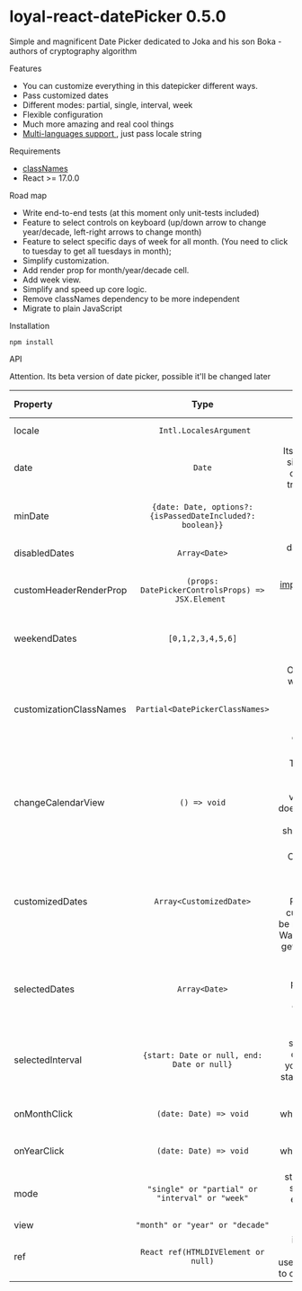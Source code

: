 
<Meta title="DatePicker/documentation" />

<style>
	{`
    .subheading {
      --mediumdark: '#999999';
      font-weight: 900;
      font-size: 13px;
      color: #999;
      letter-spacing: 6px;
      line-height: 24px;
      text-transform: uppercase;
      margin-bottom: 12px;
      margin-top: 40px;
    }

  `}
</style>

# loyal-react-datePicker 0.5.0

Simple and magnificent Date Picker dedicated to Joka and his son Boka - authors of cryptography algorithm

<div className="subheading">Features</div>
<ul>
	<li>You can customize everything in this datepicker different ways.</li>
	<li>Pass customized dates</li>
	<li>Different modes: partial, single, interval, week</li>
	<li>Flexible configuration</li>
	<li>Much more amazing and real cool things</li>
	<li>
		<a
			href="https://developer.mozilla.org/en-US/docs/Web/JavaScript/Reference/Global_Objects/Intl"
			target="_blank"
		>
			Multi-languages support
		</a>
		, just pass locale string
	</li>
</ul>

<div className="subheading">Requirements</div>

- <a href="https://www.npmjs.com/package/classnames" target="_blank">
  	classNames
  </a>
- React >= 17.0.0

<div className="subheading">Road map</div>

- Write end-to-end tests (at this moment only unit-tests included)
- Feature to select controls on keyboard (up/down arrow to change year/decade, left-right arrows to change month)
- Feature to select specific days of week for all month. (You need to click to tuesday to get all tuesdays in month);
- Simplify customization.
- Add render prop for month/year/decade cell.
- Add week view.
- Simplify and speed up core logic.
- Remove classNames dependency to be more independent
- Migrate to plain JavaScript

<div className="subheading">Installation</div>

`npm install `

<div className="subheading">API</div>

Attention. Its beta version of date picker, possible it'll be changed later

| Property                |                            Type                            |                                                                                                                                      Additional information |                                            Example |
| :---------------------- | :--------------------------------------------------------: | ----------------------------------------------------------------------------------------------------------------------------------------------------------: | -------------------------------------------------: |
| locale                  |                  ` Intl.LocalesArgument`                   |                        <a href="https://www.iana.org/assignments/language-subtag-registry/language-subtag-registry" target="_blank">supported languages</a> |                                   ru-RU, en-US, en |
| date                    |                           `Date`                           |                                                                                    Its helpful only for single mode. You can pass date to track its changes |                                      `new Date()`; |
| minDate                 | `{date: Date, options?: {isPassedDateIncluded?: boolean}}` |                                                                                                    flag need to decide disable until or include passed date |                                                  - |
| disabledDates           |                       `Array<Date>`                        |                                                                                                                               dates that should be disabled |                                                  - |
| customHeaderRenderProp  |     `(props: DatePickerControlsProps) => JSX.Element `     |                                    <a href="https://reactjs.org/docs/render-props.html" target="_blank">pattern implementation for header customization</a> |                                                  - |
| weekendDates            |                     `[0,1,2,3,4,5,6]`                      |                                                                                                      pass array with days of week to disable it as weekend. | `[6,0]` all saturdays and sundays will be disabled |
| customizationClassNames |              `Partial<DatePickerClassNames>`               |                                    Object of objects with classNames for all parts of datePicker. You can pass classNames to customize parts only you need. |    `{{common: {header: "customHeaderClassName"}}}` |
| changeCalendarView      |                        `() => void`                        |                                    This argument is required if you want to change view. DatePicker doesnt know about triggers that should change his view. |                                                  - |
| customizedDates         |                  `Array<CustomizedDate>`                   | Custom date can have another className, be disabled or not. Possible logic of custom dates will be refactored later. Watch examples to get additional info. |                                                  - |
| selectedDates           |                       `Array<Date>`                        |                                                                        Important: you should use this prop with partial mode to save changes in your state. |                                                  - |
| selectedInterval        |         `{start: Date or null, end: Date or null}`         |                                                               same that selectedDates. It can'be helpful if you want to make start date selected by default |                                                  - |
| onMonthClick            |                   `(date: Date) => void`                   |                                                                                                              event will fire when user click on month cell. |                                                  - |
| onYearClick             |                   `(date: Date) => void`                   |                                                                                                               event will fire when user click on year cell. |                                                  - |
| mode                    |      `"single" or "partial" or "interval" or "week"`       |                                                                                                   strategy for dates selection. Watch examples to see usage |                                                  - |
| view                    |              `"month" or "year" or "decade"`               |                                                                                                                                                           - |                                                  - |
| ref                     |            `React ref(HTMLDIVElement or null)`             |                                                                                      it can be helpful for hooks like useOnOutsideClick to close datePicker |                                                  - |
